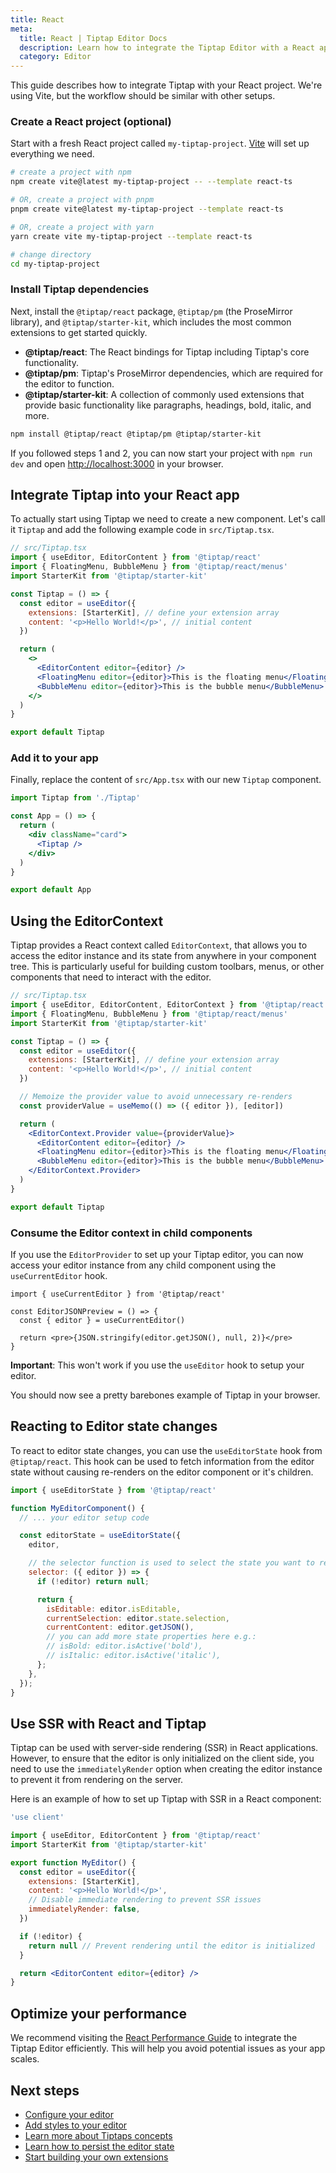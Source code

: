 ```yaml
---
title: React
meta:
  title: React | Tiptap Editor Docs
  description: Learn how to integrate the Tiptap Editor with a React app and develop your custom editor experience.
  category: Editor
---
```



This guide describes how to integrate Tiptap with your React project. We're using Vite, but the workflow should be similar with other setups.

<CodeDemo path="/Examples/Default" />

### Create a React project (optional)

Start with a fresh React project called `my-tiptap-project`. [Vite](https://vitejs.dev/guide/) will set up everything we need.

```bash
# create a project with npm
npm create vite@latest my-tiptap-project -- --template react-ts

# OR, create a project with pnpm
pnpm create vite@latest my-tiptap-project --template react-ts

# OR, create a project with yarn
yarn create vite my-tiptap-project --template react-ts

# change directory
cd my-tiptap-project
```

### Install Tiptap dependencies

Next, install the `@tiptap/react` package, `@tiptap/pm` (the ProseMirror library), and `@tiptap/starter-kit`, which includes the most common extensions to get started quickly.

- **@tiptap/react**: The React bindings for Tiptap including Tiptap's core functionality.
- **@tiptap/pm**: Tiptap's ProseMirror dependencies, which are required for the editor to function.
- **@tiptap/starter-kit**: A collection of commonly used extensions that provide basic functionality like paragraphs, headings, bold, italic, and more.

```bash
npm install @tiptap/react @tiptap/pm @tiptap/starter-kit
```

If you followed steps 1 and 2, you can now start your project with `npm run dev` and open [http://localhost:3000](http://localhost:3000) in your browser.

## Integrate Tiptap into your React app

To actually start using Tiptap we need to create a new component. Let's call it `Tiptap` and add the following example code in `src/Tiptap.tsx`.

```jsx
// src/Tiptap.tsx
import { useEditor, EditorContent } from '@tiptap/react'
import { FloatingMenu, BubbleMenu } from '@tiptap/react/menus'
import StarterKit from '@tiptap/starter-kit'

const Tiptap = () => {
  const editor = useEditor({
    extensions: [StarterKit], // define your extension array
    content: '<p>Hello World!</p>', // initial content
  })

  return (
    <>
      <EditorContent editor={editor} />
      <FloatingMenu editor={editor}>This is the floating menu</FloatingMenu>
      <BubbleMenu editor={editor}>This is the bubble menu</BubbleMenu>
    </>
  )
}

export default Tiptap
```

### Add it to your app

Finally, replace the content of `src/App.tsx` with our new `Tiptap` component.

```jsx
import Tiptap from './Tiptap'

const App = () => {
  return (
    <div className="card">
      <Tiptap />
    </div>
  )
}

export default App
```

## Using the EditorContext

Tiptap provides a React context called `EditorContext`, that allows you to access the editor instance and its state from anywhere in your component tree. This is particularly useful for building custom toolbars, menus, or other components that need to interact with the editor.

```jsx
// src/Tiptap.tsx
import { useEditor, EditorContent, EditorContext } from '@tiptap/react'
import { FloatingMenu, BubbleMenu } from '@tiptap/react/menus'
import StarterKit from '@tiptap/starter-kit'

const Tiptap = () => {
  const editor = useEditor({
    extensions: [StarterKit], // define your extension array
    content: '<p>Hello World!</p>', // initial content
  })

  // Memoize the provider value to avoid unnecessary re-renders
  const providerValue = useMemo(() => ({ editor }), [editor])

  return (
    <EditorContext.Provider value={providerValue}>
      <EditorContent editor={editor} />
      <FloatingMenu editor={editor}>This is the floating menu</FloatingMenu>
      <BubbleMenu editor={editor}>This is the bubble menu</BubbleMenu>
    </EditorContext.Provider>
  )
}

export default Tiptap
```

### Consume the Editor context in child components

If you use the `EditorProvider` to set up your Tiptap editor, you can now access your editor instance from any child component using the `useCurrentEditor` hook.

```tsx
import { useCurrentEditor } from '@tiptap/react'

const EditorJSONPreview = () => {
  const { editor } = useCurrentEditor()

  return <pre>{JSON.stringify(editor.getJSON(), null, 2)}</pre>
}
```

**Important**: This won't work if you use the `useEditor` hook to setup your editor.

You should now see a pretty barebones example of Tiptap in your browser.

## Reacting to Editor state changes

To react to editor state changes, you can use the `useEditorState` hook from `@tiptap/react`. This hook can be used to fetch information from the editor state without causing re-renders on the editor component or it's children.

```jsx
import { useEditorState } from '@tiptap/react'

function MyEditorComponent() {
  // ... your editor setup code

  const editorState = useEditorState({
    editor,

    // the selector function is used to select the state you want to react to
    selector: ({ editor }) => {
      if (!editor) return null;

      return {
        isEditable: editor.isEditable,
        currentSelection: editor.state.selection,
        currentContent: editor.getJSON(),
        // you can add more state properties here e.g.:
        // isBold: editor.isActive('bold'),
        // isItalic: editor.isActive('italic'),
      };
    },
  });
}
```

## Use SSR with React and Tiptap

Tiptap can be used with server-side rendering (SSR) in React applications. However, to ensure that the editor is only initialized on the client side, you need to use the `immediatelyRender` option
when creating the editor instance to prevent it from rendering on the server.

Here is an example of how to set up Tiptap with SSR in a React component:

```jsx
'use client'

import { useEditor, EditorContent } from '@tiptap/react'
import StarterKit from '@tiptap/starter-kit'

export function MyEditor() {
  const editor = useEditor({
    extensions: [StarterKit],
    content: '<p>Hello World!</p>',
    // Disable immediate rendering to prevent SSR issues
    immediatelyRender: false,
  })

  if (!editor) {
    return null // Prevent rendering until the editor is initialized
  }

  return <EditorContent editor={editor} />
}
```

## Optimize your performance

We recommend visiting the [React Performance Guide](/guides/performance) to integrate the Tiptap Editor efficiently. This will help you avoid potential issues as your app scales.

## Next steps

- [Configure your editor](/editor/getting-started/configure)
- [Add styles to your editor](/editor/getting-started/style-editor)
- [Learn more about Tiptaps concepts](/editor/core-concepts/introduction)
- [Learn how to persist the editor state](/editor/core-concepts/persistence)
- [Start building your own extensions](/editor/extensions/custom-extensions)
